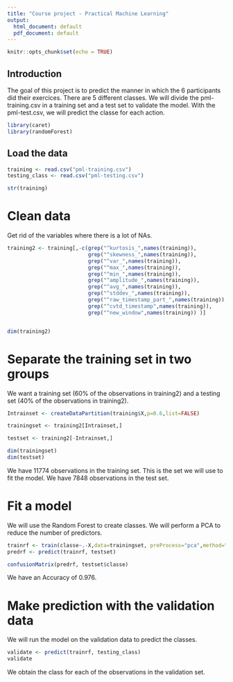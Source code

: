 ---
title: "Course project - Practical Machine Learning"
output:
  html_document: default
  pdf_document: default
---

```{r setup, include=FALSE}
knitr::opts_chunk$set(echo = TRUE)
```



## Introduction

The goal of this project is to predict the manner in which the 6 participants did their exercices. There are 5 different classes. We will divide the pml-training.csv in a training set and a test set to validate the model. With the pml-test.csv, we will predict the classe for each action.

```{r}
library(caret)
library(randomForest)
```



## Load the data


```{r}
training <- read.csv("pml-training.csv")
testing_class <- read.csv("pml-testing.csv")
```


```{r}
str(training)
```


# Clean data

Get rid of the variables where there is a lot of NAs.

```{r}
training2 <- training[,-c(grep("^kurtosis_",names(training)),
                          grep("^skewness_",names(training)),
                          grep("^var_",names(training)),
                          grep("^max_",names(training)),
                          grep("^min_",names(training)),
                          grep("^amplitude_",names(training)),
                          grep("^avg_",names(training)),
                          grep("^stddev_",names(training)), 
                          grep("^raw_timestamp_part_",names(training)),
                          grep("^cvtd_timestamp",names(training)),
                          grep("^new_window",names(training)) )]


dim(training2)
```





# Separate the training set in two groups

We want a training set (60% of the observations in training2) and a testing set (40% of the observations in training2).

```{r}
Intrainset <- createDataPartition(training$X,p=0.6,list=FALSE)

trainingset <- training2[Intrainset,]

testset <- training2[-Intrainset,]

dim(trainingset)
dim(testset)
```


We have 11774 observations in the training set. This is the set we will use to fit the model. We have 7848 observations in the test set.



# Fit a model

We will use the Random Forest to create classes. We will perform a PCA to reduce the number of predictors.

```{r, warning=FALSE}
trainrf <- train(classe~.-X,data=trainingset, preProcess="pca",method="rf")
predrf <- predict(trainrf, testset)

confusionMatrix(predrf, testset$classe)
```




We have an Accuracy of 0.976. 



# Make prediction with the validation data

We will run the model on the validation data to predict the classes.


```{r}

validate <- predict(trainrf, testing_class)
validate
```


We obtain the class for each of the observations in the validation set.


